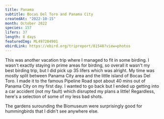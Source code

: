 ```yaml
---
title: Panama
subtitle: Bocas Del Toro and Panama City
createdAt: "2022-10-15"
month: October 2022
species: 157
lifers: 37
length: 8 days
featuredImg: ML497204901
ebirdLink: https://ebird.org/tripreport/81548?view=photos
---
```


This was another vacation trip where I managed to fit in some birding. I wasn't exactly staying in prime areas for birding, so overall it wasn't my best birding trip, but I did pick up 35 lifers which was alright. My time was mostly split between Panama City area and the little island of Bocas Del Toro. I made it to the famous Pipeline Road spot about 40 mins out of Panama City on my first day. I wanted to go back but I ended up getting into a car accident (not my fault) which disrupted my plans a little! Regardless, here's a selection of some of my less bad shots.

<EbirdImage id="ML496691131" species="Red-throated Ant-Tanager" lifer />
<EbirdImage id="ML496691121" species="Red-throated Ant-Tanager" lifer />
<EbirdImage id="ML496636091" species="Plain-colored Tanager" text="Appropriately named" lifer />
<EbirdImage id="ML496356681" species="Morelet's Seedeater" />
<EbirdImage id="ML496278911" species="Yellow Warbler (Mangrove)" text="First time seeing this striking subspecies!" />
<EbirdImage id="ML496308181" species="Golden-collared Manakin" lifer />
<EbirdImage id="ML496314461" species="Dusky Antbird" lifer />
<EbirdImage id="ML496291211" species="Bronzy Hermit" lifer />
<EbirdImage id="ML496692311" species="Crimson-crested Woodpecker" lifer />
<EbirdImage
  id="ML497204901"
  species="White-whiskered Puffbird"
  text="One of the few birds that actually posed nicely. Taken at the Pipeline Road."
  lifer
/>

The gardens surounding the Biomuseum were surprisingly good for hummingbirds that I didn't see anywhere else.

<EbirdImage id="ML496720671" species="Snowy-bellied Hummingbird" lifer />
<EbirdImage id="ML496727041" species="Garden Emerald" lifer />
<EbirdImage id="ML494311641" species="Orange-chinned Parakeet" />
